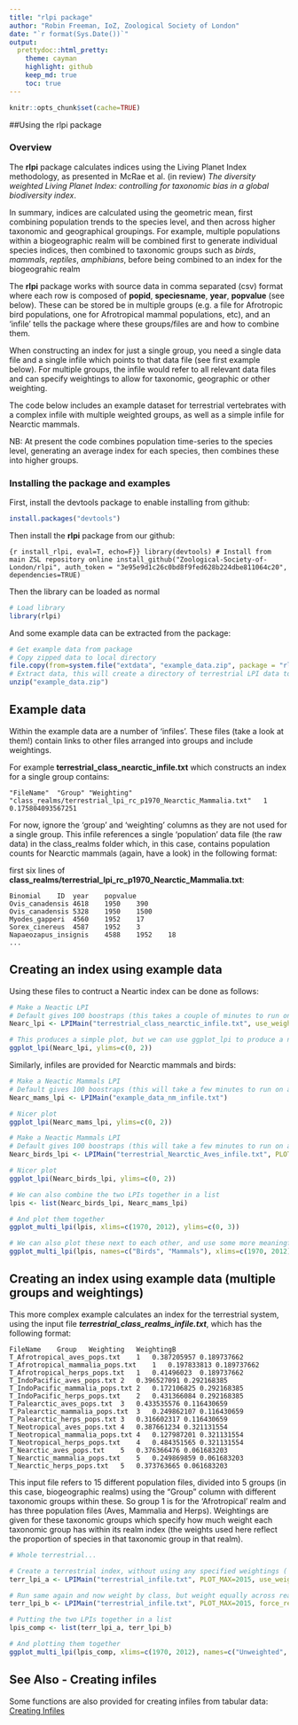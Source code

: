 ```yaml
---
title: "rlpi package"
author: "Robin Freeman, IoZ, Zoological Society of London"
date: "`r format(Sys.Date())`"
output:  
  prettydoc::html_pretty:
    theme: cayman
    highlight: github
    keep_md: true  
    toc: true
---
```


```r
knitr::opts_chunk$set(cache=TRUE)
```

##Using the rlpi package 

### Overview

The **rlpi** package calculates indices using the Living Planet Index methodology, as presented in McRae et al. (in review) *The diversity weighted Living Planet Index: controlling for taxonomic bias in a global biodiversity index*.

In summary, indices are calculated using the geometric mean, first combining population trends to the species level, and then across higher taxonomic and geographical groupings. For example, multiple populations within a biogeographic realm will be combined first to generate individual species indices, then combined to taxonomic groups such as *birds*, *mammals*, *reptiles*, *amphibians*, before being combined to an index for the biogeograhic realm

The **rlpi** package works with source data in comma separated (csv) format where each row is composed 
of **popid**, **speciesname**, **year**, **popvalue** (see below). These can be stored be in multiple groups (e.g. a file for Afrotropic bird populations, one for Afrotropical mammal populations, etc), and an 'infile' tells the package where these groups/files are and how to combine them. 

When constructing an index for just a single group, you need a single data file and a single
infile which points to that data file (see first example below). For multiple groups, the infile would refer to all relevant data files and can specify weightings to allow for taxonomic, geographic or other weighting.

The code below includes an example dataset for terrestrial vertebrates with a complex infile with multiple weighted groups, as well as a simple infile for Nearctic mammals.

NB: At present the code combines population time-series to the species level, generating an average index for each species, then combines these into higher groups.

### Installing the package and examples

First, install the devtools package to enable installing from github:

```r
install.packages("devtools")
```

Then install the **rlpi** package from our github:

```{r install_rlpi, eval=T, echo=F}}
library(devtools)
# Install from main ZSL repository online
install_github("Zoological-Society-of-London/rlpi", auth_token = "3e95e9d1c26c0bd8f9fed628b224dbe811064c20", dependencies=TRUE)
```

Then the library can be loaded as normal

```r
# Load library
library(rlpi)
```

And some example data can be extracted from the package:

```r
# Get example data from package
# Copy zipped data to local directory 
file.copy(from=system.file("extdata", "example_data.zip", package = "rlpi"), to=getwd())
# Extract data, this will create a directory of terrestrial LPI data to construct a terrestrial index from.
unzip("example_data.zip")

```

## Example data

Within the example data are a number of 'infiles'. These files (take a look at them!) contain links to other files arranged into groups and include weightings. 

For example **terrestrial_class_nearctic_infile.txt** which constructs an index for a single group contains:

```
"FileName"	"Group"	"Weighting"
"class_realms/terrestrial_lpi_rc_p1970_Nearctic_Mammalia.txt"	1	0.175804093567251
```

For now, ignore the 'group' and 'weighting' columns as they are not used for a single group. This infile references a single 'population' data file (the raw data) in the class_realms folder which, in this case, contains population counts for Nearctic mammals (again, have a look) in the following format:

first six lines of **class_realms/terrestrial_lpi_rc_p1970_Nearctic_Mammalia.txt**:

```
Binomial	ID	year	popvalue
Ovis_canadensis	4618	1950	390
Ovis_canadensis	5328	1950	1500
Myodes_gapperi	4560	1952	17
Sorex_cinereus	4587	1952	3
Napaeozapus_insignis	4588	1952	18
...
```

## Creating an index using example data

Using these files to contruct a Neartic index can be done as follows:

```r
# Make a Neactic LPI 
# Default gives 100 boostraps (this takes a couple of minutes to run on a 2014 Macbook)
Nearc_lpi <- LPIMain("terrestrial_class_nearctic_infile.txt", use_weightings = 1, PLOT_MAX=2015)

# This produces a simple plot, but we can use ggplot_lpi to produce a nicer version
ggplot_lpi(Nearc_lpi, ylims=c(0, 2))
```

Similarly, infiles are provided for Nearctic mammals and birds:

```r
# Make a Neactic Mammals LPI 
# Default gives 100 boostraps (this will take a few minutes to run on a 2014 Macbook)
Nearc_mams_lpi <- LPIMain("example_data_nm_infile.txt")

# Nicer plot
ggplot_lpi(Nearc_mams_lpi, ylims=c(0, 2))

# Make a Neactic Mammals LPI 
# Default gives 100 boostraps (this will take a few minutes to run on a 2014 Macbook)
Nearc_birds_lpi <- LPIMain("terrestrial_Nearctic_Aves_infile.txt", PLOT_MAX=2015)

# Nicer plot
ggplot_lpi(Nearc_birds_lpi, ylims=c(0, 2))

# We can also combine the two LPIs together in a list
lpis <- list(Nearc_birds_lpi, Nearc_mams_lpi)

# And plot them together 
ggplot_multi_lpi(lpis, xlims=c(1970, 2012), ylims=c(0, 3))

# We can also plot these next to each other, and use some more meaningful titles
ggplot_multi_lpi(lpis, names=c("Birds", "Mammals"), xlims=c(1970, 2012), ylims=c(0, 3), facet=TRUE)

```

## Creating an index using example data (multiple groups and weightings)

This more complex example calculates an index for the terrestrial system, using the input file ***terrestrial_class_realms_infile.txt***, which has the following format:

```
FileName	Group	Weighting	WeightingB
T_Afrotropical_aves_pops.txt	1	0.387205957	0.189737662
T_Afrotropical_mammalia_pops.txt	1	0.197833813	0.189737662
T_Afrotropical_herps_pops.txt	1	0.41496023	0.189737662
T_IndoPacific_aves_pops.txt	2	0.396527091	0.292168385
T_IndoPacific_mammalia_pops.txt	2	0.172106825	0.292168385
T_IndoPacific_herps_pops.txt	2	0.431366084	0.292168385
T_Palearctic_aves_pops.txt	3	0.433535576	0.116430659
T_Palearctic_mammalia_pops.txt	3	0.249862107	0.116430659
T_Palearctic_herps_pops.txt	3	0.316602317	0.116430659
T_Neotropical_aves_pops.txt	4	0.387661234	0.321131554
T_Neotropical_mammalia_pops.txt	4	0.127987201	0.321131554
T_Neotropical_herps_pops.txt	4	0.484351565	0.321131554
T_Nearctic_aves_pops.txt	5	0.376366476	0.061683203
T_Nearctic_mammalia_pops.txt	5	0.249869859	0.061683203
T_Nearctic_herps_pops.txt	5	0.373763665	0.061683203
```

This input file refers to 15 different population files, divided into 5 groups (in this case, biogeographic realms) using the "Group" column with different taxonomic groups within these. So group 1 is for the 'Afrotropical' realm and has three population files (Aves, Mammalia and Herps). Weightings are given for these taxonomic groups which specify how much weight each taxonomic group has within its realm index (the weights used here reflect the proportion of species in that taxonomic group in that realm). 


```r
# Whole terrestrial...

# Create a terrestrial index, without using any specified weightings ('use_weightings=0' - so treating taxonomic groups equally at one level, and biogeographic realms equally at the next)
terr_lpi_a <- LPIMain("terrestrial_infile.txt", PLOT_MAX=2015, use_weightings=0)

# Run same again and now weight by class, but weight equally across realms (see infile for weights)
terr_lpi_b <- LPIMain("terrestrial_infile.txt", PLOT_MAX=2015, force_recalculation=0, use_weightings=1)

# Putting the two LPIs together in a list
lpis_comp <- list(terr_lpi_a, terr_lpi_b)

# And plotting them together 
ggplot_multi_lpi(lpis_comp, xlims=c(1970, 2012), names=c("Unweighted", "Weighted"), facet=TRUE)
```

## See Also - Creating infiles

Some functions are also provided for creating infiles from tabular data: [Creating Infiles](creating_infiles.md)


```
```



